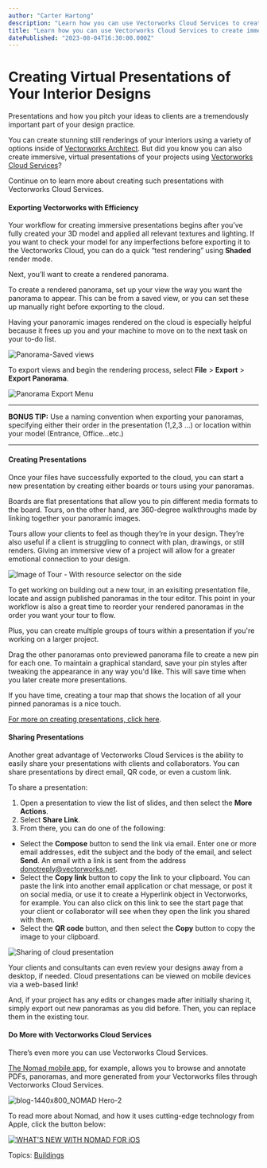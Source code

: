 ```yaml
---
author: "Carter Hartong"
description: "Learn how you can use Vectorworks Cloud Services to create immersive presentations of your interior designs. "
title: "Learn how you can use Vectorworks Cloud Services to create immersive presentations of your interior designs. " 
datePublished: "2023-08-04T16:30:00.000Z"
---
```

# Creating Virtual Presentations of Your Interior Designs

Presentations and how you pitch your ideas to clients are a tremendously important part of your design practice.

You can create stunning still renderings of your interiors using a variety of options inside of [Vectorworks Architect](https://www.vectorworks.net/en-US/architect). But did you know you can also create immersive, virtual presentations of your projects using [Vectorworks Cloud Services](https://www.vectorworks.net/en-US/cloud-services)?

Continue on to learn more about creating such presentations with Vectorworks Cloud Services.

#### Exporting Vectorworks with Efficiency

Your workflow for creating immersive presentations begins after you’ve fully created your 3D model and applied all relevant textures and lighting. If you want to check your model for any imperfections before exporting it to the Vectorworks Cloud, you can do a quick “test rendering” using **Shaded** render mode.

Next, you’ll want to create a rendered panorama.

To create a rendered panorama, set up your view the way you want the panorama to appear. This can be from a saved view, or you can set these up manually right before exporting to the cloud. 

Having your panoramic images rendered on the cloud is especially helpful because it frees up you and your machine to move on to the next task on your to-do list.

![Panorama-Saved views](https://blog.vectorworks.net/hs-fs/hubfs/Blog%20Images/230727_INT%20Vectorworks%20Cloud%20Services/Panorama-Saved%20views.png?width=1440&height=827&name=Panorama-Saved%20views.png)

To export views and begin the rendering process, select **File** \> **Export** \> **Export Panorama**.

![Panorama Export Menu](https://blog.vectorworks.net/hs-fs/hubfs/Blog%20Images/230727_INT%20Vectorworks%20Cloud%20Services/Panorama%20Export%20Menu.png?width=1440&height=810&name=Panorama%20Export%20Menu.png)

---

**BONUS TIP:** Use a naming convention when exporting your panoramas, specifying either their order in the presentation (1,2,3 …) or location within your model (Entrance, Office…etc.)

---

#### Creating Presentations

Once your files have successfully exported to the cloud, you can start a new presentation by creating either boards or tours using your panoramas.

Boards are flat presentations that allow you to pin different media formats to the board. Tours, on the other hand, are 360-degree walkthroughs made by linking together your panoramic images. 

Tours allow your clients to feel as though they’re in your design. They’re also useful if a client is struggling to connect with plan, drawings, or still renders. Giving an immersive view of a project will allow for a greater emotional connection to your design.

![Image of Tour - With resource selector on the side](https://blog.vectorworks.net/hs-fs/hubfs/Blog%20Images/230727_INT%20Vectorworks%20Cloud%20Services/Image%20of%20Tour%20-%20With%20resource%20selector%20on%20the%20side.png?width=1440&height=900&name=Image%20of%20Tour%20-%20With%20resource%20selector%20on%20the%20side.png)

To get working on building out a new tour, in an exisiting presentation file, locate and assign published panoramas in the tour editor. This point in your workflow is also a great time to reorder your rendered panoramas in the order you want your tour to flow.

Plus, you can create multiple groups of tours within a presentation if you're working on a larger project.

Drag the other panoramas onto previewed panorama file to create a new pin for each one. To maintain a graphical standard, save your pin styles after tweaking the appearance in any way you'd like. This will save time when you later create more presentations.

If you have time, creating a tour map that shows the location of all your pinned panoramas is a nice touch. 

[For more on creating presentations, click here](https://cloud.vectorworks.net/portal/help/pages/create-presentations/?app=WEB).

#### Sharing Presentations

Another great advantage of Vectorworks Cloud Services is the ability to easily share your presentations with clients and collaborators. You can share presentations by direct email, QR code, or even a custom link.

To share a presentation:

1. Open a presentation to view the list of slides, and then select the **More Actions**.
2. Select **Share Link**.
3. From there, you can do one of the following:
* Select the **Compose** button to send the link via email. Enter one or more email addresses, edit the subject and the body of the email, and select **Send**. An email with a link is sent from the address [donotreply@vectorworks.net](../../../net/vectorworks/blog/index.html).
* Select the **Copy link** button to copy the link to your clipboard. You can paste the link into another email application or chat message, or post it on social media, or use it to create a Hyperlink object in Vectorworks, for example. You can also click on this link to see the start page that your client or collaborator will see when they open the link you shared with them.
* Select the **QR code** button, and then select the **Copy** button to copy the image to your clipboard.

![Sharing of cloud presentation](https://blog.vectorworks.net/hs-fs/hubfs/Blog%20Images/230727_INT%20Vectorworks%20Cloud%20Services/Sharing%20of%20cloud%20presentation.png?width=1440&height=900&name=Sharing%20of%20cloud%20presentation.png)

Your clients and consultants can even review your designs away from a desktop, if needed. Cloud presentations can be viewed on mobile devices via a web-based link!

And, if your project has any edits or changes made after initially sharing it, simply export out new panoramas as you did before. Then, you can replace them in the existing tour.

#### Do More with Vectorworks Cloud Services

There’s even more you can use Vectorworks Cloud Services.

[The Nomad mobile app](https://apps.apple.com/us/app/vectorworks-nomad/id506706850), for example, allows you to browse and annotate PDFs, panoramas, and more generated from your Vectorworks files through Vectorworks Cloud Services.

![blog-1440x800_NOMAD Hero-2](https://blog.vectorworks.net/hs-fs/hubfs/Blog%20Images/230629_Nomad%20Apple%20PDFKit/blog-1440x800_NOMAD%20Hero-2.png?width=1440&height=800&name=blog-1440x800_NOMAD%20Hero-2.png)

To read more about Nomad, and how it uses cutting-edge technology from Apple, click the button below:

[![WHAT'S NEW WITH NOMAD FOR iOS](https://no-cache.hubspot.com/cta/default/3018241/3d3f0edc-9675-4a97-8499-fce06dcc134a.png)](https://cta-redirect.hubspot.com/cta/redirect/3018241/3d3f0edc-9675-4a97-8499-fce06dcc134a) 

 Topics: [Buildings](https://blog.vectorworks.net/topic/buildings) 

 